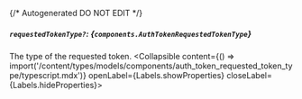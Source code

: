 {/* Autogenerated DO NOT EDIT  */}

##### `requestedTokenType?`: *{`components.AuthTokenRequestedTokenType`}*
The type of the requested token.
<Collapsible content={() => import('/content/types/models/components/auth_token_requested_token_type/typescript.mdx')} openLabel={Labels.showProperties} closeLabel={Labels.hideProperties}>
</Collapsible>


